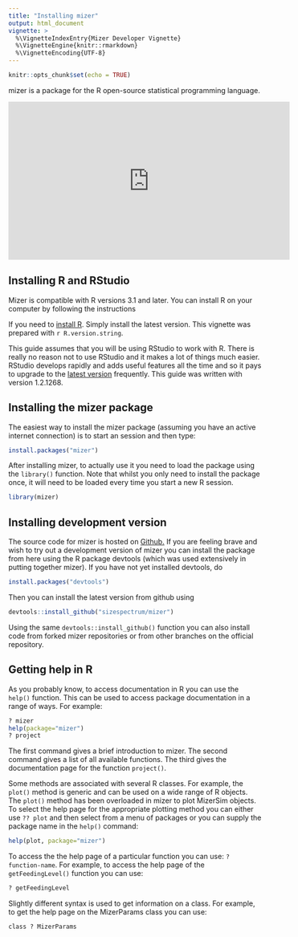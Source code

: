 ```yaml
---
title: "Installing mizer"
output: html_document
vignette: >
  %\VignetteIndexEntry{Mizer Developer Vignette}
  %\VignetteEngine{knitr::rmarkdown}
  %\VignetteEncoding{UTF-8}
---
```


```r
knitr::opts_chunk$set(echo = TRUE)
```

mizer is a package for the R open-source statistical programming language. 


<iframe width="560" height="315" src="https://www.youtube.com/embed/GsdE14HMQGE" frameborder="0" allow="accelerometer; autoplay; encrypted-media; gyroscope; picture-in-picture" allowfullscreen></iframe>

## Installing R and RStudio

Mizer is compatible with R versions 3.1 and later.
You can install R on your computer by following the instructions

If you need to [install R](https://cran.r-project.org/). Simply install 
the latest version. This vignette was prepared with
`r R.version.string`.

This guide assumes that you will be using RStudio to work with R. There is
really no reason not to use RStudio and it makes a lot of things much easier.
RStudio develops rapidly and adds useful features all the time and so it pays 
to upgrade to the [latest version](https://www.rstudio.com/products/rstudio/download/preview/) 
frequently. This guide was written with version 1.2.1268.

## Installing the mizer package

The easiest way to install the mizer package (assuming you have an active internet
connection) is to start an session and then type:

```r
install.packages("mizer")
```

After installing mizer, to actually use it you need to load the package using
the `library()` function. Note that whilst you only need to install the
package once, it will need to be loaded every time you start a new R session.

```r
library(mizer)
```

## Installing development version
The source code for mizer is hosted on
[Github.](https://github.com/sizespectrum/mizer) If you are feeling brave and
wish to try out a development version of mizer you can install the package from
here using the R package devtools (which was used extensively in putting
together mizer). If you have not yet installed devtools, do
```r
install.packages("devtools")
```
Then you can install the latest version from github using
```r
devtools::install_github("sizespectrum/mizer")
```
Using the same `devtools::install_github()` function you can also install code
from forked mizer repositories or from other branches on the official
repository.


## Getting help in R

As you probably know, to access documentation in R you can use the `help()`
function. This can be used to access package documentation in a range of ways.
For example:

```r
? mizer
help(package="mizer")
? project
```

The first command gives a brief introduction to mizer.
The second command gives a list of all available functions.
The third gives the documentation page for the function `project()`.

Some methods are associated with several R classes. For example, the
`plot()` method is generic and can be used on a wide range of R objects.
The `plot()` method has been overloaded in mizer to plot MizerSim objects. 
To select the help page for the appropriate plotting method you can either 
use `?? plot` and then select from a menu of packages or you can supply
the package name in the `help()` command:

```r
help(plot, package="mizer")
```
To access the the help page of a particular function you can use:
`? function-name`. For example, to access the help page of the
`getFeedingLevel()` function you can use:

```r
? getFeedingLevel
```

Slightly different syntax is used to get information on a class. For example,
to get the help page on the MizerParams class you can use:

```r
class ? MizerParams
```